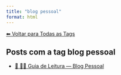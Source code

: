 ```yaml
---
title: "blog pessoal"
format: html
---
```


[⬅ Voltar para Todas as Tags](../tags.qmd)

## Posts com a tag **blog pessoal**

- [🧭 🧑‍🏫 Guia de Leitura — Blog Pessoal](/posts/pessoal/guia-pessoal.html)
